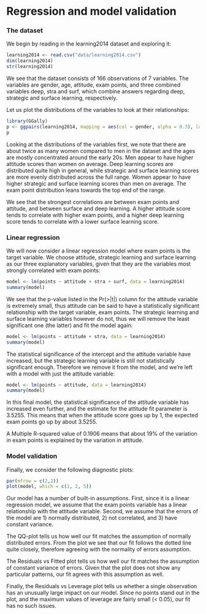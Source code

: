 # Regression and model validation

### The dataset

We begin by reading in the learning2014 dataset and exploring it:

```r
learning2014 <- read.csv("data/learning2014.csv")
dim(learning2014)
str(learning2014)
```

We see that the dataset consists of 166 observations of 7 variables. The variables
are gender, age, attitude, exam points, and three combined variables deep, 
stra and surf, which combine answers regarding deep, strategic and surface 
learning, respectively.

Let us plot the distributions of the variables to look at their relationships:

```r
library(GGally)
p <- ggpairs(learning2014, mapping = aes(col = gender, alpha = 0.3), lower = list(combo = wrap("facethist", bins = 20)))
p
```

Looking at the distributions of the variables first, we note that there are about
twice as many women compared to men in the dataset and the ages are mostly concentrated
around the early 20s. Men appear to have higher attitude scores than women on average.
Deep learning scores are distributed quite high in general, while strategic and surface learning
scores are more evenly distributed across the full range. Women appear to have higher 
strategic and surface learning scores than men on average. The exam point distribution
leans towards the top end of the range.

We see that the strongest correlations are between exam points and attitude, and between surface and deep learning. A higher attitude score tends to correlate with higher exam points, 
and a higher deep learning score tends to correlate with a lower surface learning 
score.

### Linear regression

We will now consider a linear regression model where exam points is the target variable.
We choose attitude, strategic learning and surface learning as our three explanatory
variables, given that they are the variables most strongly correlated with exam points:

```r
model <- lm(points ~ attitude + stra + surf, data = learning2014)
summary(model)
```

We see that the p-value listed in the Pr(>|t|) column for the attitude variable is extremely small, thus attitude can be said to have a statistically significant relationship with the target variable, exam points. The strategic learning and surface learning variables however do not, thus we will remove the least significant one (the latter) and fit the model again:

```r
model <- lm(points ~ attitude + stra, data = learning2014)
summary(model)
```

The statistical significance of the intercept and the attitude variable have increased,
but the strategic learning variable is still not statistically significant enough. Therefore 
we remove it from the model, and we're left with a model with just the attitude variable:

```r
model <- lm(points ~ attitude, data = learning2014)
summary(model)
```

In this final model, the statistical significance of the attitude variable has increased even further, and the estimate for the attitude fit parameter is 3.5255. This means that when the attitude score goes up by 1, the expected exam points go up by about 3.5255.

A Multiple R-squared value of 0.1906 means that about 19% of the variation in exam
points is explained by the variation in attitude.

### Model validation

Finally, we consider the following diagnostic plots:

```r
par(mfrow = c(2,2))
plot(model, which = c(1, 2, 5))
```

Our model has a number of built-in assumptions. First, since it is a linear regression model, we assume that the exam points variable has a linear relationship with the attitude variable. Second, we assume that the errors of the model are 1) normally distributed, 2) not correlated, and 3) have constant variance.

The QQ-plot tells us how well our fit matches the assumption of normally distributed
errors. From the plot we see that our fit follows the dotted line quite closely, therefore 
agreeing with the normality of errors assumption.

The Residuals vs Fitted plot tells us how well our fit matches the assumption of 
constant variance of errors. Given that the plot does not show any particular patterns, 
our fit agrees with this assumption as well.

Finally, the Residuals vs Leverage plot tells us whether a single observation has an
unusually large impact on our model. Since no points stand out in the plot, and the
maximum values of leverage are fairly small (< 0.05), our fit has no such issues.
